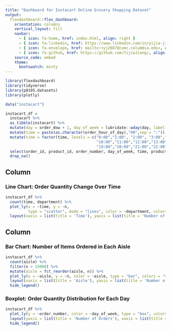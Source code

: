 ```yaml
---
title: "Dashboard for Instacart Online Grocery Shopping Dataset"
output: 
  flexdashboard::flex_dashboard:
    orientation: columns
    vertical_layout: fill
    navbar:
      - { icon: fa-home, href: index.html, align: right }
      - { icon: fa-linkedin, href: https://www.linkedin.com/in/yijia-jiang/, align: right }
      - { icon: fa-envelope, href: mailto:<yj2687@cumc.columbia.edu>, align: right }
      - { icon: fa-github, href: https://github.com/YijiaJiang/, align: right }
    source_code: embed
    theme: 
      bootswatch: minty
---
```



```r
library(flexdashboard)
library(tidyverse)
library(p8105.datasets)
library(plotly)
```



```r
data("instacart")

instacart_df = 
  instacart %>% 
  as_tibble(instacart) %>% 
  mutate(day = order_dow + 1, day_of_week = lubridate::wday(day, label = TRUE)) %>%
  mutate(time = paste(as.character(order_hour_of_day),"00",sep = ":")) %>% 
  mutate(time = factor(time, levels = c("0:00","1:00", "2:00", "3:00","4:00","5:00","6:00","7:00","8:00","9:00",
                                        "10:00","11:00","12:00","13:00","14:00","15:00","16:00","17:00","18:00",
                                        "19:00","20:00","21:00","22:00","23:00"))) %>% 
  select(order_id, product_id, order_number, day_of_week, time, product_name, aisle, department) %>% 
  drop_na() 
```


Column {data-width=600}
-----------------------------------------------------------------------


### Line Chart: Order Quantity Change Over Time

```r
instacart_df %>%
  count(time, department) %>%
  plot_ly(x = ~time, y = ~n, 
          type = "scatter", mode = "lines", color = ~department, colors = "viridis") %>% 
  layout(xaxis = list(title = 'Time'), yaxis = list(title = 'Number of Orders'))
```



Column {data-width=400}
-----------------------------------------------------------------------


### Bar Chart: Number of Items Ordered in Each Aisle

```r
instacart_df %>% 
  count(aisle) %>% 
  filter(n > 15000) %>% 
  mutate(aisle = fct_reorder(aisle, n)) %>% 
  plot_ly(x = ~aisle, y = ~n, color = ~aisle, type = "bar", colors = "viridis") %>% 
  layout(xaxis = list(title = 'Aisle'), yaxis = list(title = 'Number of Orders')) %>% 
  hide_legend()
```




### Boxplot: Order Quantity Distribution for Each Day

```r
instacart_df %>% 
  plot_ly(y = ~order_number, color = ~day_of_week, type = "box", colors = "viridis") %>% 
  layout(yaxis = list(title = 'Number of Orders'), xaxis = list(title = 'Day')) %>%
  hide_legend()
```




